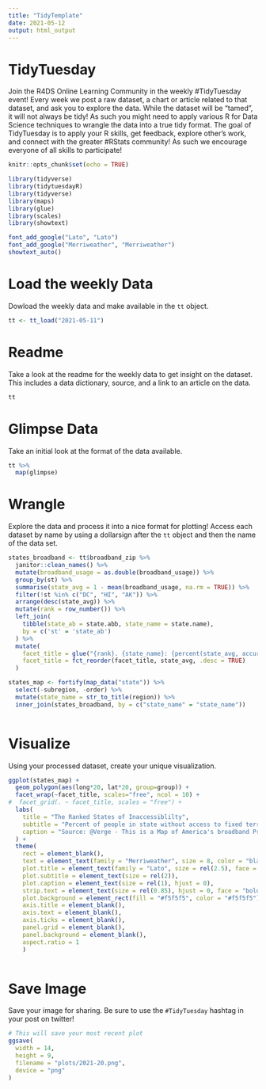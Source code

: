 ```yaml
---
title: "TidyTemplate"
date: 2021-05-12
output: html_output
---
```


# TidyTuesday

Join the R4DS Online Learning Community in the weekly #TidyTuesday event!
Every week we post a raw dataset, a chart or article related to that dataset, and ask you to explore the data.
While the dataset will be “tamed”, it will not always be tidy! As such you might need to apply various R for Data Science techniques to wrangle the data into a true tidy format.
The goal of TidyTuesday is to apply your R skills, get feedback, explore other’s work, and connect with the greater #RStats community!
As such we encourage everyone of all skills to participate!

```r

knitr::opts_chunk$set(echo = TRUE)

library(tidyverse)
library(tidytuesdayR)
library(tidyverse)
library(maps)
library(glue)
library(scales)
library(showtext)

font_add_google("Lato", "Lato")
font_add_google("Merriweather", "Merriweather")
showtext_auto()

```

# Load the weekly Data

Dowload the weekly data and make available in the `tt` object.

```r

tt <- tt_load("2021-05-11")

```


# Readme

Take a look at the readme for the weekly data to get insight on the dataset.
This includes a data dictionary, source, and a link to an article on the data.

```r

tt

```


# Glimpse Data

Take an initial look at the format of the data available.

```r

tt %>% 
  map(glimpse)

```

# Wrangle

Explore the data and process it into a nice format for plotting! Access each dataset by name by using a dollarsign after the `tt` object and then the name of the data set.

```r

states_broadband <- tt$broadband_zip %>%
  janitor::clean_names() %>% 
  mutate(broadband_usage = as.double(broadband_usage)) %>% 
  group_by(st) %>%
  summarise(state_avg = 1 - mean(broadband_usage, na.rm = TRUE)) %>% 
  filter(!st %in% c("DC", "HI", "AK")) %>% 
  arrange(desc(state_avg)) %>%
  mutate(rank = row_number()) %>%
  left_join(
    tibble(state_ab = state.abb, state_name = state.name),
    by = c('st' = 'state_ab')
  ) %>%
  mutate(
    facet_title = glue("{rank}. {state_name}: {percent(state_avg, accuracy = 1)}"),
    facet_title = fct_reorder(facet_title, state_avg, .desc = TRUE)
  )

states_map <- fortify(map_data("state")) %>%
  select(-subregion, -order) %>%
  mutate(state_name = str_to_title(region)) %>%
  inner_join(states_broadband, by = c("state_name" = "state_name"))
  
```


# Visualize

Using your processed dataset, create your unique visualization.

```r

ggplot(states_map) +
  geom_polygon(aes(long*20, lat*20, group=group)) +
  facet_wrap(~facet_title, scales="free", ncol = 10) + 
#  facet_grid(. ~ facet_title, scales = "free") +
  labs(
    title = "The Ranked States of Inaccessiblilty",
    subtitle = "Percent of people in state without access to fixed terrestrial broadband at speeds of 25 Mbps/3 Mbps as of the end of 2017",
    caption = "Source: @Verge - This is a Map of America's broadband Problem"
  ) +
  theme(
    rect = element_blank(),
    text = element_text(family = "Merriweather", size = 8, color = "black"),
    plot.title = element_text(family = "Lato", size = rel(2.5), face = "bold"),
    plot.subtitle = element_text(size = rel(2)),
    plot.caption = element_text(size = rel(1), hjust = 0),
    strip.text = element_text(size = rel(0.85), hjust = 0, face = "bold"),  
    plot.background = element_rect(fill = "#f5f5f5", color = "#f5f5f5"),
    axis.title = element_blank(),
    axis.text = element_blank(),
    axis.ticks = element_blank(),
    panel.grid = element_blank(),
    panel.background = element_blank(),
    aspect.ratio = 1
    )
  
```

# Save Image

Save your image for sharing. Be sure to use the `#TidyTuesday` hashtag in your post on twitter! 

```r

# This will save your most recent plot
ggsave(
  width = 14,
  height = 9,
  filename = "plots/2021-20.png",
  device = "png"
)

```
